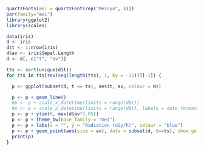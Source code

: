 ```r
quartzFonts(mei = quartzFont(rep("Meiryo", 4)))
par(family="mei")
library(ggplot2)
library(scales)

data(iris)
d <- iris
d$t <- 1:nrow(iris)
d$av <- iris$Sepal.Length
d <- d[, c("t", "av")]

tts <- sort(unique(d$t))
for (ts in tts[rev(seq(length(tts), 1, by = -12))][-1]) {

  p <- ggplot(subset(d, t <= ts), aes(t, av, colour = N)) 

  p <- p + geom_line() 
  #p <- p + scale_x_datetime(limits = range(d$t)) 
  #p <- p + scale_x_datetime(limits = range(d$t), labels = date_format("%m月%d日")) 
  p <- p + ylim(0, max(d$av*1.05)) 
  p <- p + theme_bw(base_family = "mei") 
  p <- p + labs(x = "", y = "Radiation (uGy/h)", colour = "blue") 
  p <- p + geom_point(aes(size = av), data = subset(d, t==ts), show_guide = F)
  print(p)
}
```
